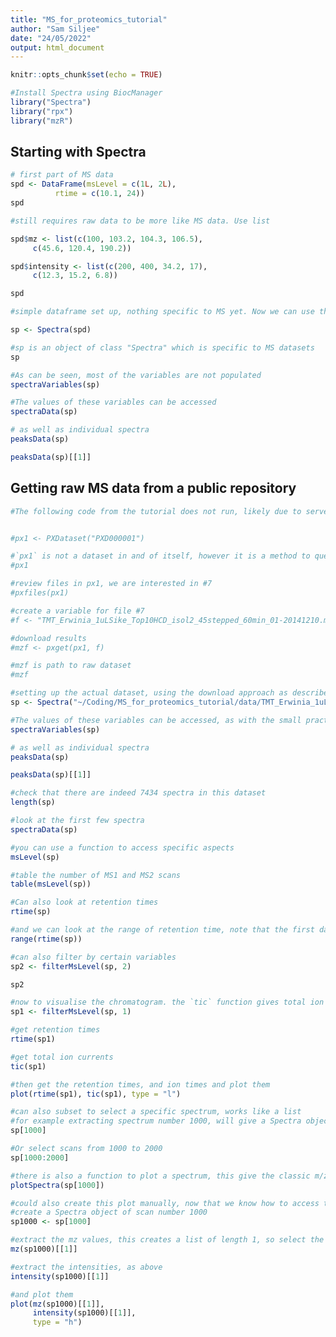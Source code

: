 ```yaml
---
title: "MS_for_proteomics_tutorial"
author: "Sam Siljee"
date: "24/05/2022"
output: html_document
---
```


```r
knitr::opts_chunk$set(echo = TRUE)
```

```r
#Install Spectra using BiocManager
library("Spectra")
library("rpx")
library("mzR")
```
## Starting with Spectra
```r
# first part of MS data
spd <- DataFrame(msLevel = c(1L, 2L),
          rtime = c(10.1, 24))
spd

#still requires raw data to be more like MS data. Use list

spd$mz <- list(c(100, 103.2, 104.3, 106.5),
     c(45.6, 120.4, 190.2))

spd$intensity <- list(c(200, 400, 34.2, 17),
     c(12.3, 15.2, 6.8))

spd

#simple dataframe set up, nothing specific to MS yet. Now we can use the `Spectra` package to convert generic dataframe to object specific to MS

sp <- Spectra(spd)

#sp is an object of class "Spectra" which is specific to MS datasets
sp

#As can be seen, most of the variables are not populated
spectraVariables(sp)

#The values of these variables can be accessed
spectraData(sp)

# as well as individual spectra
peaksData(sp)

peaksData(sp)[[1]]
```

## Getting raw MS data from a public repository
```r
#The following code from the tutorial does not run, likely due to server issues with the repository. I have commented it out for now, downloaded the datasets separately, and loaded them from there. Note that the dataset is too large to load to github, so I have added it to the gitignore


#px1 <- PXDataset("PXD000001")

#`px1` is not a dataset in and of itself, however it is a method to query the EBI database
#px1

#review files in px1, we are interested in #7
#pxfiles(px1)

#create a variable for file #7
#f <- "TMT_Erwinia_1uLSike_Top10HCD_isol2_45stepped_60min_01-20141210.mzML"

#download results
#mzf <- pxget(px1, f)

#mzf is path to raw dataset
#mzf

#setting up the actual dataset, using the download approach as described above. Note that this will overwrite the `sp` variable previously defined
sp <- Spectra("~/Coding/MS_for_proteomics_tutorial/data/TMT_Erwinia_1uLSike_Top10HCD_isol2_45stepped_60min_01-20141210.mzML")

#The values of these variables can be accessed, as with the small practice dataset, note that more variables are actually included
spectraVariables(sp)

# as well as individual spectra
peaksData(sp)

peaksData(sp)[[1]]

#check that there are indeed 7434 spectra in this dataset
length(sp)

#look at the first few spectra
spectraData(sp)

#you can use a function to access specific aspects
msLevel(sp)

#table the number of MS1 and MS2 scans
table(msLevel(sp))

#Can also look at retention times
rtime(sp)

#and we can look at the range of retention time, note that the first data point does not have any useful data
range(rtime(sp))

#can also filter by certain variables
sp2 <- filterMsLevel(sp, 2)

sp2

#now to visualise the chromatogram. the `tic` function gives total ion current. the chromatogram only makes sense for MS1 data, so first extract the MS1 only
sp1 <- filterMsLevel(sp, 1)

#get retention times
rtime(sp1)

#get total ion currents
tic(sp1)

#then get the retention times, and ion times and plot them
plot(rtime(sp1), tic(sp1), type = "l")

#can also subset to select a specific spectrum, works like a list
#for example extracting spectrum number 1000, will give a Spectra object of length 1, with the thousandth spectrum
sp[1000]

#Or select scans from 1000 to 2000
sp[1000:2000]

#there is also a function to plot a spectrum, this give the classic m/z vs intensity plot
plotSpectra(sp[1000])

#could also create this plot manually, now that we know how to access this data, as follows
#create a Spectra object of scan number 1000
sp1000 <- sp[1000]

#extract the mz values, this creates a list of length 1, so select the first list
mz(sp1000)[[1]] 

#extract the intensities, as above
intensity(sp1000)[[1]]

#and plot them
plot(mz(sp1000)[[1]],
     intensity(sp1000)[[1]],
     type = "h")


```

